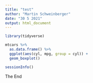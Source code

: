 ```yaml
---
title: "test"
author: "Martin Schweinberger"
date: "30 5 2021"
output: html_document
---
```


```r
library(tidyverse)
```

```r
mtcars %>%
  as.data.frame() %>%
  ggplot(aes(cyl, mpg, group = cyl)) +
  geom_boxplot()
```

```r
sessionInfo()
```

The End
